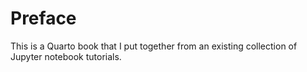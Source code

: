 # Preface {.unnumbered}

This is a Quarto book that I put together from an existing collection of Jupyter notebook tutorials.
